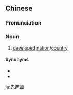 ==Chinese==
{{zh-forms|s=先进国|type=21}}

===Pronunciation===
{{zh-pron
|m=xiānjìnguó
|cat=n
}}

===Noun===
{{zh-noun}}

# [[developed]] [[nation]]/[[country]]

====Synonyms====
* {{zh-l|發達國}}
* {{zh-l|發達國家}}

[[ja:先進國]]